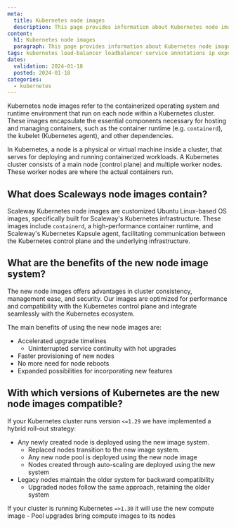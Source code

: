 ```yaml
---
meta:
  title: Kubernetes node images
  description: This page provides information about Kubernetes node images for your Kubernetes cluster
content:
  h1: Kubernetes node images
  paragraph: This page provides information about Kubernetes node images for your Kubernetes cluster
tags: kubernetes load-balancer loadbalancer service annotations ip expose
dates:
  validation: 2024-01-18
  posted: 2024-01-18
categories:
  - kubernetes
---
```


Kubernetes node images refer to the containerized operating system and runtime environment that run on each node within a Kubernetes cluster.
These images encapsulate the essential components necessary for hosting and managing containers, such as the container runtime (e.g. `containerd`), the kubelet (Kubernetes agent), and other dependencies.

In Kubernetes, a node is a physical or virtual machine inside a cluster, that serves for deploying and running containerized workloads.
A Kubernetes cluster consists of a main node (control plane) and multiple worker nodes. These worker nodes are where the actual containers run.

## What does Scaleways node images contain?

Scaleway Kubernetes node images are customized Ubuntu Linux-based OS images, specifically built for Scaleway's Kubernetes infrastructure.
These images include `containerd`, a high-performance container runtime, and Scaleway's Kubernetes Kapsule agent, facilitating communication between the Kubernetes control plane and the underlying infrastructure.

## What are the benefits of the new node image system?

The new node images offers advantages in cluster consistency, management ease, and security. 
Our images are optimized for performance and compatibility with the Kubernetes control plane and integrate seamlessly with the Kubernetes ecosystem.

The main benefits of using the new node images are:
- Accelerated upgrade timelines
    - Uninterrupted service continuity with hot upgrades
- Faster provisioning of new nodes
- No more need for node reboots
- Expanded possibilities for incorporating new features

## With which versions of Kubernetes are the new node images compatible?

If your Kubernetes cluster runs version `<=1.29` we have implemented a hybrid roll-out strategy:

-  Any newly created node is deployed using the new image system.
    - Replaced nodes transition to the new image system.
    - Any new node pool is deployed using the new node image
    - Nodes created through auto-scaling are deployed using the new system
- Legacy nodes maintain the older system for backward compatibility
    - Upgraded nodes follow the same approach, retaining the older system

If your cluster is running Kubernetes `=>1.30` it will use the new compute image
    - Pool upgrades bring compute images to its nodes